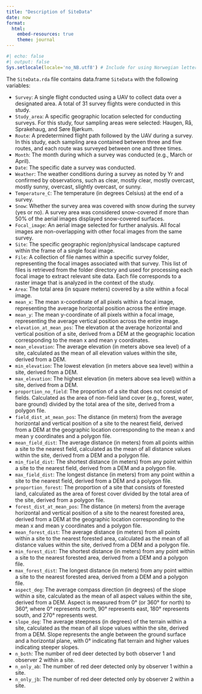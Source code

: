 ```yaml
---
title: "Description of SiteData"
date: now
format:
  html:
    embed-resources: true
    theme: journal
---
```


```r
#| echo: false
#| output: false
Sys.setlocale(locale='no_NB.utf8') # Include for using Norwegian letters in plots
```

The `SiteData.rda` file contains data.frame `SiteData` with the following variables:

* `Survey`: A single flight conducted using a UAV to collect data over a designated area. A total of 31 survey flights were conducted in this study.
* `Study_area`: A specific geographic location selected for conducting surveys. For this study, four sampling areas were selected: Haugen, Rå, Sprakehaug, and Søre Bjørkum.
* `Route`: A predetermined flight path followed by the UAV during a survey. In this study, each sampling area contained between three and five routes, and each route was surveyed between one and three times.
* `Month`: The month during which a survey was conducted (e.g., March or April).
* `Date`: The specific date a survey was conducted.
* `Weather`: The weather conditions during a survey as noted by Yr and confirmed by observations, such as clear, mostly clear, mostly overcast, mostly sunny, overcast, slightly overcast, or sunny.
* `Temperature_C`: The temperature (in degrees Celsius) at the end of a survey.
* `Snow`: Whether the survey area was covered with snow during the survey (yes or no). A survey area was considered snow-covered if more than 50% of the aerial images displayed snow-covered surfaces.
* `Focal_image`: An aerial image selected for further analysis. All focal images are non-overlapping with other focal images from the same survey.
* `Site`: The specific geographic region/physical landscape captured within the frame of a single focal image.
* `File`: A collection of file names within a specific survey folder, representing the focal images associated with that survey. This list of files is retrieved from the folder directory and used for processing each focal image to extract relevant site data. Each file corresponds to a raster image that is analyzed in the context of the study.
* `Area`: The total area (in square meters) covered by a site within a focal image.
* `mean_x`: The mean x-coordinate of all pixels within a focal image, representing the average horizontal position across the entire image.
* `mean_y`: The mean y-coordinate of all pixels within a focal image, representing the average vertical position across the entire image.
* `elevation_at_mean_pos`: The elevation at the average horizontal and vertical position of a site, derived from a DEM at the geographic location corresponding to the mean x and mean y coordinates.
* `mean_elevation`: The average elevation (in meters above sea level) of a site, calculated as the mean of all elevation values within the site, derived from a DEM.
* `min_elevation`: The lowest elevation (in meters above sea level) within a site, derived from a DEM.
* `max_elevation`: The highest elevation (in meters above sea level) within a site, derived from a DEM.
* `proportion_no_field`: The proportion of a site that does not consist of fields. Calculated as the area of non-field land cover (e.g., forest, water, bare ground) divided by the total area of the site, derived from a polygon file.
* `field_dist_at_mean_pos`: The distance (in meters) from the average horizontal and vertical position of a site to the nearest field, derived from a DEM at the geographic location corresponding to the mean x and mean y coordinates and a polygon file.
* `mean_field_dist`: The average distance (in meters) from all points within a site to the nearest field, calculated as the mean of all distance values within the site, derived from a DEM and a polygon file.
* `min_field_dist`: The shortest distance (in meters) from any point within a site to the nearest field, derived from a DEM and a polygon file.
* `max_field_dist`: The longest distance (in meters) from any point within a site to the nearest field, derived from a DEM and a polygon file.
* `proportion_forest`: The proportion of a site that consists of forested land, calculated as the area of forest cover divided by the total area of the site, derived from a polygon file.
* `forest_dist_at_mean_pos`: The distance (in meters) from the average horizontal and vertical position of a site to the nearest forested area, derived from a DEM at the geographic location corresponding to the mean x and mean y coordinates and a polygon file.
* `mean_forest_dist`: The average distance (in meters) from all points within a site to the nearest forested area, calculated as the mean of all distance values within the site, derived from a DEM and a polygon file.
* `min_forest_dist`: The shortest distance (in meters) from any point within a site to the nearest forested area, derived from a DEM and a polygon file.
* `max_forest_dist`: The longest distance (in meters) from any point within a site to the nearest forested area, derived from a DEM and a polygon file.
* `aspect_deg`: The average compass direction (in degrees) of the slope within a site, calculated as the mean of all aspect values within the site, derived from a DEM. Aspect is measured from 0° (or 360° for north) to 360°, where 0° represents north, 90° represents east, 180° represents south, and 270° represents west.
* `slope_deg`: The average steepness (in degrees) of the terrain within a site, calculated as the mean of all slope values within the site, derived from a DEM. Slope represents the angle between the ground surface and a horizontal plane, with 0° indicating flat terrain and higher values indicating steeper slopes.
* `n_both`: The number of red deer detected by both observer 1 and observer 2 within a site.
* `n_only_ab`: The number of red deer detected only by observer 1 within a site.
* `n_only_jb`: The number of red deer detected only by observer 2 within a site.
